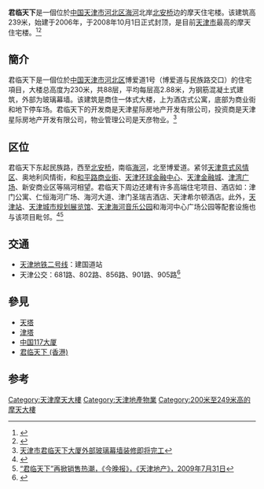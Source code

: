 {{otheruses|君臨天下}}
{{Infobox Skyscraper
| building_name = 君临天下 
| image = [[File:即将完工的君临天下.jpg|200px]]
| previous_building= 
| location = {{CHN}}[[天津市|天津市]]
| built = 2006年—2008年10月1日
| use = 办公、酒店式公寓、商业、综合用途
| est_completion = 2011年
| antenna_spire = 239米
| roof = 230米
| top_floor = 88
| cost= 
| floor_count = 地下3层，地上88层
| floor_area = 
| elevator_count = 
| architect = 
| skyscraperpage_id = 
| main_contractor= 
}}

'''君临天下'''是一個位於[[中国|中国]][[天津市|天津市]][[河北区|河北区]][[海河|海河]]北岸[[北安桥|北安桥]]边的摩天住宅楼。该建筑高239米，始建于2006年，于2008年10月1日正式封顶，是目前[[天津市|天津市]]最高的摩天住宅楼。<ref>{{cite web | url=http://www.jwb.com.cn/bhzb/html/2009-04/16/content_299168.htm | title=天津最高摩天住宅楼灭火测试成功 消防水柱喷上230米高楼 | publisher=今晚网 | accessdate=2013-07-27 }}{{dead link|date=2017年12月 |bot=InternetArchiveBot |fix-attempted=yes }}</ref><ref>{{Cite web |url=http://house.enorth.com.cn/system/2009/07/08/004117797.shtml |title=天津未来城市天际线 历数在建摩天大厦 |accessdate=2010-11-06 |archive-date=2009-08-31 |archive-url=https://web.archive.org/web/20090831081807/http://house.enorth.com.cn/system/2009/07/08/004117797.shtml |dead-url=no }}</ref>

== 簡介 ==
君临天下是一個位於[[中国|中国]][[天津市|天津市]][[河北区|河北区]]博爱道1号（博爱道与民族路交口）的住宅項目，大楼总高度为230米，共88层，平均每层高2.88米，为钢筋混凝土式建筑，外部为玻璃幕墙。该建筑是商住一体式大楼，上为酒店式公寓，底部为商业街和地下停车场。君临天下的开发商是天津星际房地产开发有限公司，投资商是天津星际房地产开发有限公司，物业管理公司是天彦物业。<ref>[http://www.wall21.cn/products_2210_details_32592.aspx 天津市君临天下大厦外部玻璃幕墙装修即将完工]{{dead link|date=2017年12月 |bot=InternetArchiveBot |fix-attempted=yes }}</ref>

== 区位 ==
君临天下东起民族路，西至[[北安桥|北安桥]]，南临[[海河|海河]]，北至博爱道。紧邻[[天津意式风情区|天津意式风情区]]、奥地利风情街，和[[和平路_(天津)|和平路商业街]]、[[天津环球金融中心|天津环球金融中心]]、[[天津金融城|天津金融城]]、[[津湾广场|津湾广场]]、新安商业区等隔河相望。君临天下周边还建有许多高端住宅项目、酒店如：津门公寓、仁恒海河广场、海河大道、津门圣瑞吉酒店、天津希尔顿酒店。此外，[[天津站|天津站]]、[[天津城市规划展览馆|天津城市规划展览馆]]、[[天津海河音乐公园|天津海河音乐公园]]和海河中心广场公园等配套设施也与该项目毗邻。<ref>{{Cite web |url=http://newhouse.tj.soufun.com/house/1110223305.htm |title=君临天下介绍 |accessdate=2010-11-06 |archive-date=2011-08-14 |archive-url=https://web.archive.org/web/20110814062018/http://newhouse.tj.soufun.com/house/1110223305.htm |dead-url=no }}</ref><ref>[http://press.idoican.com.cn/detail/articles/20090731078327/ “君临天下”再掀销售热潮，《今晚报》，《天津地产》，2009年7月31日]{{dead link|date=2017年12月 |bot=InternetArchiveBot |fix-attempted=yes }}</ref>

== 交通 ==
*[[天津地铁二号线|天津地铁二号线]]：建国道站
*天津公交：681路、802路、856路、901路、905路<ref>{{Cite web |url=http://newhouse.tj.soufun.com/house/1110223305.htm |title=君临天下交通状况 |accessdate=2010-11-06 |archive-date=2011-08-14 |archive-url=https://web.archive.org/web/20110814062018/http://newhouse.tj.soufun.com/house/1110223305.htm |dead-url=no }}</ref>

==參見==
*[[天塔|天塔]]
*[[津塔|津塔]]
*[[中国117大厦|中国117大厦]]
*[[君临天下_(香港)|君临天下 (香港)]]

== 参考 ==
{{reflist}}

{{摩天大楼}}
{{天津摩天大楼}}
{{Authority control}}
[[Category:天津摩天大樓|Category:天津摩天大樓]]
[[Category:天津地產物業|Category:天津地產物業]]
[[Category:200米至249米高的摩天大樓|Category:200米至249米高的摩天大樓]]